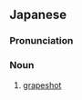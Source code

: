 {{also|葡萄弹}}
==Japanese==
{{ja-kanjitab|ぶ|どう|だん|yomi=o}}

===Pronunciation===
{{ja-pron|yomi=goon|ぶどうだん}}

===Noun===
{{ja-noun|kyu=葡萄彈|ぶどうだん}}

# [[grapeshot]]
